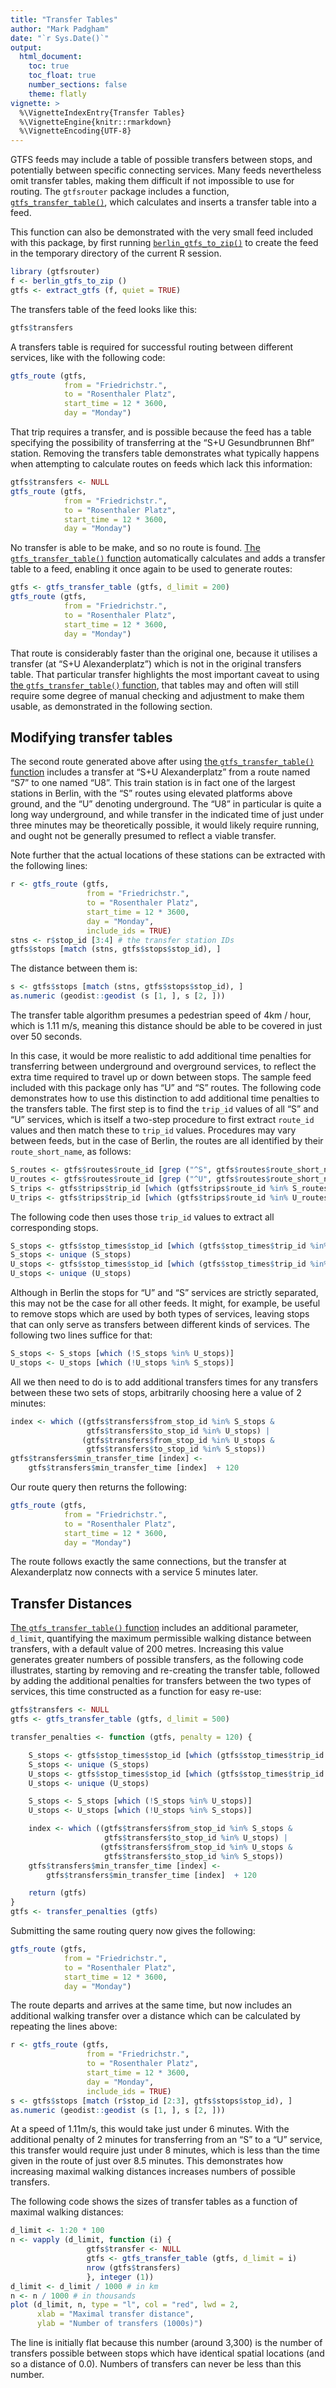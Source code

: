 ```yaml
---
title: "Transfer Tables"
author: "Mark Padgham"
date: "`r Sys.Date()`"
output: 
  html_document:
    toc: true
    toc_float: true
    number_sections: false
    theme: flatly
vignette: >
  %\VignetteIndexEntry{Transfer Tables}
  %\VignetteEngine{knitr::rmarkdown}
  %\VignetteEncoding{UTF-8}
---
```

  
GTFS feeds may include a table of possible transfers between stops, and
potentially between specific connecting services. Many feeds nevertheless omit
transfer tables, making them difficult if not impossible to use for routing.
The `gtfsrouter` package includes a function,
[`gtfs_transfer_table()`](https://atfutures.github.io/gtfs-router/reference/gtfs_transfer_table.html),
which calculates and inserts a transfer table into a feed.

This function can also be demonstrated with the very small feed included with this package, by first running
[`berlin_gtfs_to_zip()`](https://atfutures.github.io/gtfs-router/reference/berlin_gtfs_to_zip.html)
to create the feed in the temporary directory of the current R session.


```r
library (gtfsrouter)
f <- berlin_gtfs_to_zip ()
gtfs <- extract_gtfs (f, quiet = TRUE)
```

The transfers table of the feed looks like this:

```r
gtfs$transfers
```

A transfers table is required for successful routing between different
services, like with the following code:

```r
gtfs_route (gtfs,
            from = "Friedrichstr.",
            to = "Rosenthaler Platz",
            start_time = 12 * 3600,
            day = "Monday")
```

That trip requires a transfer, and is possible because the feed has a table
specifying the possibility of transferring at the "S+U Gesundbrunnen Bhf"
station. Removing the transfers table demonstrates what typically happens when
attempting to calculate routes on feeds which lack this information:

```r
gtfs$transfers <- NULL
gtfs_route (gtfs,
            from = "Friedrichstr.",
            to = "Rosenthaler Platz",
            start_time = 12 * 3600,
            day = "Monday")
```

No transfer is able to be make, and so no route is found. [The
`gtfs_transfer_table()`
function](https://atfutures.github.io/gtfs-router/reference/gtfs_transfer_table.html)
automatically calculates and adds a transfer table to a feed, enabling it once
again to be used to generate routes:

```r
gtfs <- gtfs_transfer_table (gtfs, d_limit = 200)
gtfs_route (gtfs,
            from = "Friedrichstr.",
            to = "Rosenthaler Platz",
            start_time = 12 * 3600,
            day = "Monday")
```

That route is considerably faster than the original one, because it utilises
a transfer (at "S+U Alexanderplatz") which is not in the original transfers
table. That particular transfer highlights the most important caveat to using [the
`gtfs_transfer_table()`
function](https://atfutures.github.io/gtfs-router/reference/gtfs_transfer_table.html),
that tables may and often will still require some degree of manual checking and
adjustment to make them usable, as demonstrated in the following section.

## Modifying transfer tables

The second route generated above after using [the `gtfs_transfer_table()`
function](https://atfutures.github.io/gtfs-router/reference/gtfs_transfer_table.html)
includes a transfer at "S+U Alexanderplatz" from a route named "S7" to one
named "U8". This train station is in fact one of the largest stations in
Berlin, with the "S" routes using elevated platforms above ground, and the "U"
denoting underground. The "U8" in particular is quite a long way underground,
and while transfer in the indicated time of just under three minutes may be
theoretically possible, it would likely require running, and ought not be
generally presumed to reflect a viable transfer.

Note further that the actual locations of these stations can be extracted with
the following lines:

```r
r <- gtfs_route (gtfs,
                 from = "Friedrichstr.",
                 to = "Rosenthaler Platz",
                 start_time = 12 * 3600,
                 day = "Monday",
                 include_ids = TRUE)
stns <- r$stop_id [3:4] # the transfer station IDs
gtfs$stops [match (stns, gtfs$stops$stop_id), ]
```

The distance between them is:

```r
s <- gtfs$stops [match (stns, gtfs$stops$stop_id), ]
as.numeric (geodist::geodist (s [1, ], s [2, ]))
```

The transfer table algorithm presumes a pedestrian speed of 4km / hour, which
is 1.11 m/s, meaning this distance should be able to be covered in just over
50 seconds.

In this case, it would be more realistic to add additional time penalties for
transferring between underground and overground services, to reflect the extra
time required to travel up or down between stops. The sample feed included with
this package only has "U" and "S" routes. The following code demonstrates how
to use this distinction to add additional time penalties to the transfers
table. The first step is to find the `trip_id` values of all "S" and "U"
services, which is itself a two-step procedure to first extract `route_id`
values and then match these to `trip_id` values. Procedures may vary between
feeds, but in the case of Berlin, the routes are all identified by their
`route_short_name`, as follows:

```r
S_routes <- gtfs$routes$route_id [grep ("^S", gtfs$routes$route_short_name)]
U_routes <- gtfs$routes$route_id [grep ("^U", gtfs$routes$route_short_name)]
S_trips <- gtfs$trips$trip_id [which (gtfs$trips$route_id %in% S_routes)]
U_trips <- gtfs$trips$trip_id [which (gtfs$trips$route_id %in% U_routes)]
```

The following code then uses those `trip_id` values to extract all
corresponding stops.

```r
S_stops <- gtfs$stop_times$stop_id [which (gtfs$stop_times$trip_id %in% S_trips)]
S_stops <- unique (S_stops)
U_stops <- gtfs$stop_times$stop_id [which (gtfs$stop_times$trip_id %in% U_trips)]
U_stops <- unique (U_stops)
```

Although in Berlin the stops for "U" and "S" services are strictly separated,
this may not be the case for all other feeds. It might, for example, be useful
to remove stops which are used by both types of services, leaving stops that
can only serve as transfers between different kinds of services. The following
two lines suffice for that: 

```r
S_stops <- S_stops [which (!S_stops %in% U_stops)]
U_stops <- U_stops [which (!U_stops %in% S_stops)]
```

All we then need to do is to add additional transfers times for any transfers
between these two sets of stops, arbitrarily choosing here a value of
2 minutes:

```r
index <- which ((gtfs$transfers$from_stop_id %in% S_stops &
                 gtfs$transfers$to_stop_id %in% U_stops) |
                (gtfs$transfers$from_stop_id %in% U_stops &
                 gtfs$transfers$to_stop_id %in% S_stops))
gtfs$transfers$min_transfer_time [index] <-
    gtfs$transfers$min_transfer_time [index]  + 120
```

Our route query then returns the following:

```r
gtfs_route (gtfs,
            from = "Friedrichstr.",
            to = "Rosenthaler Platz",
            start_time = 12 * 3600,
            day = "Monday")
```

The route follows exactly the same connections, but the transfer at
Alexanderplatz now connects with a service 5 minutes later.


## Transfer Distances

[The `gtfs_transfer_table()`
function](https://atfutures.github.io/gtfs-router/reference/gtfs_transfer_table.html)
includes an additional parameter, `d_limit`, quantifying the maximum
permissible walking distance between transfers, with a default value of 200
metres. Increasing this value generates greater numbers of possible transfers,
as the following code illustrates, starting by removing and re-creating the
transfer table, followed by adding the additional penalties for transfers
between the two types of services, this time constructed as a function for easy
re-use:

```r
gtfs$transfers <- NULL
gtfs <- gtfs_transfer_table (gtfs, d_limit = 500)

transfer_penalties <- function (gtfs, penalty = 120) {

    S_stops <- gtfs$stop_times$stop_id [which (gtfs$stop_times$trip_id %in% S_trips)]
    S_stops <- unique (S_stops)
    U_stops <- gtfs$stop_times$stop_id [which (gtfs$stop_times$trip_id %in% U_trips)]
    U_stops <- unique (U_stops)

    S_stops <- S_stops [which (!S_stops %in% U_stops)]
    U_stops <- U_stops [which (!U_stops %in% S_stops)]

    index <- which ((gtfs$transfers$from_stop_id %in% S_stops &
                     gtfs$transfers$to_stop_id %in% U_stops) |
                    (gtfs$transfers$from_stop_id %in% U_stops &
                     gtfs$transfers$to_stop_id %in% S_stops))
    gtfs$transfers$min_transfer_time [index] <-
        gtfs$transfers$min_transfer_time [index]  + 120

    return (gtfs)
}
gtfs <- transfer_penalties (gtfs)
```

Submitting the same routing query now gives the following:

```r
gtfs_route (gtfs,
            from = "Friedrichstr.",
            to = "Rosenthaler Platz",
            start_time = 12 * 3600,
            day = "Monday")
```

The route departs and arrives at the same time, but now includes an additional
walking transfer over a distance which can be calculated by repeating the lines
above:

```r
r <- gtfs_route (gtfs,
                 from = "Friedrichstr.",
                 to = "Rosenthaler Platz",
                 start_time = 12 * 3600,
                 day = "Monday",
                 include_ids = TRUE)
s <- gtfs$stops [match (r$stop_id [2:3], gtfs$stops$stop_id), ]
as.numeric (geodist::geodist (s [1, ], s [2, ]))
```

At a speed of 1.11m/s, this would take just under 6 minutes. With the
additional penalty of 2 minutes for transferring from an "S" to a "U" service,
this transfer would require just under 8 minutes, which is less than the time
given in the route of just over 8.5 minutes. This demonstrates how increasing
maximal walking distances increases numbers of possible transfers.

The following code shows the sizes of transfer tables as a function of maximal
walking distances:

```r
d_limit <- 1:20 * 100
n <- vapply (d_limit, function (i) {
                 gtfs$transfer <- NULL
                 gtfs <- gtfs_transfer_table (gtfs, d_limit = i)
                 nrow (gtfs$transfers)
                 }, integer (1))
d_limit <- d_limit / 1000 # in km
n <- n / 1000 # in thousands
plot (d_limit, n, type = "l", col = "red", lwd = 2,
      xlab = "Maximal transfer distance",
      ylab = "Number of transfers (1000s)")
```

The line is initially flat because this number (around 3,300) is the number of
transfers possible between stops which have identical spatial locations (and so
a distance of 0.0). Numbers of transfers can never be less than this number.
